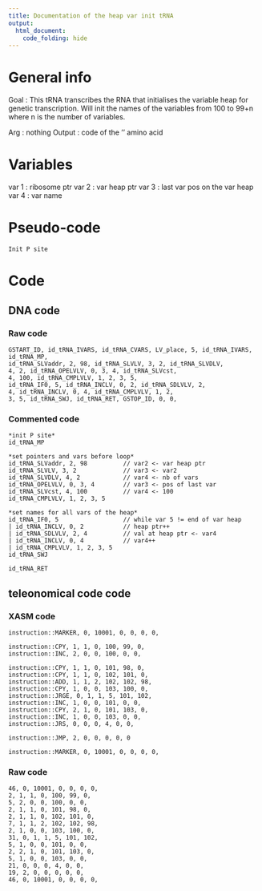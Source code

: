 ```yaml
---
title: Documentation of the heap var init tRNA
output: 
  html_document:
    code_folding: hide
---
```



# General info

Goal : This tRNA transcribes the RNA that initialises the variable heap for genetic transcription.
Will init the names of the variables from 100 to 99+n where n is the number of variables.

Arg : nothing
Output : code of the '' amino acid

# Variables

var 1 : ribosome ptr
var 2 : var heap ptr
var 3 : last var pos on the var heap
var 4 : var name

# Pseudo-code

```pseudo
Init P site

```

# Code

## DNA code

### Raw code

```DNA
GSTART_ID, id_tRNA_IVARS, id_tRNA_CVARS, LV_place, 5, id_tRNA_IVARS, id_tRNA_MP,
id_tRNA_SLVaddr, 2, 98, id_tRNA_SLVLV, 3, 2, id_tRNA_SLVDLV,
4, 2, id_tRNA_OPELVLV, 0, 3, 4, id_tRNA_SLVcst, 
4, 100, id_tRNA_CMPLVLV, 1, 2, 3, 5, 
id_tRNA_IF0, 5, id_tRNA_INCLV, 0, 2, id_tRNA_SDLVLV, 2, 
4, id_tRNA_INCLV, 0, 4, id_tRNA_CMPLVLV, 1, 2, 
3, 5, id_tRNA_SWJ, id_tRNA_RET, GSTOP_ID, 0, 0,
```


### Commented code


```pseudoDNA
*init P site*
id_tRNA_MP

*set pointers and vars before loop*
id_tRNA_SLVaddr, 2, 98          // var2 <- var heap ptr
id_tRNA_SLVLV, 3, 2             // var3 <- var2
id_tRNA_SLVDLV, 4, 2            // var4 <- nb of vars
id_tRNA_OPELVLV, 0, 3, 4        // var3 <- pos of last var
id_tRNA_SLVcst, 4, 100          // var4 <- 100
id_tRNA_CMPLVLV, 1, 2, 3, 5

*set names for all vars of the heap*
id_tRNA_IF0, 5                  // while var 5 != end of var heap
| id_tRNA_INCLV, 0, 2           // heap ptr++
| id_tRNA_SDLVLV, 2, 4          // val at heap ptr <- var4
| id_tRNA_INCLV, 0, 4           // var4++
| id_tRNA_CMPLVLV, 1, 2, 3, 5
id_tRNA_SWJ

id_tRNA_RET
```


## teleonomical code code

### XASM code

```XASM
instruction::MARKER, 0, 10001, 0, 0, 0, 0,

instruction::CPY, 1, 1, 0, 100, 99, 0,
instruction::INC, 2, 0, 0, 100, 0, 0,

instruction::CPY, 1, 1, 0, 101, 98, 0,
instruction::CPY, 1, 1, 0, 102, 101, 0,
instruction::ADD, 1, 1, 2, 102, 102, 98,
instruction::CPY, 1, 0, 0, 103, 100, 0,
instruction::JRGE, 0, 1, 1, 5, 101, 102,
instruction::INC, 1, 0, 0, 101, 0, 0,
instruction::CPY, 2, 1, 0, 101, 103, 0,
instruction::INC, 1, 0, 0, 103, 0, 0,
instruction::JRS, 0, 0, 0, 4, 0, 0,

instruction::JMP, 2, 0, 0, 0, 0, 0

instruction::MARKER, 0, 10001, 0, 0, 0, 0,
```

### Raw code

```RAW
46, 0, 10001, 0, 0, 0, 0,
2, 1, 1, 0, 100, 99, 0,
5, 2, 0, 0, 100, 0, 0,
2, 1, 1, 0, 101, 98, 0,
2, 1, 1, 0, 102, 101, 0,
7, 1, 1, 2, 102, 102, 98,
2, 1, 0, 0, 103, 100, 0,
31, 0, 1, 1, 5, 101, 102,
5, 1, 0, 0, 101, 0, 0,
2, 2, 1, 0, 101, 103, 0,
5, 1, 0, 0, 103, 0, 0,
21, 0, 0, 0, 4, 0, 0,
19, 2, 0, 0, 0, 0, 0,
46, 0, 10001, 0, 0, 0, 0,
```

